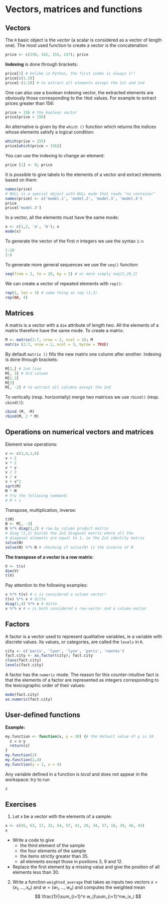 # Vectors, matrices and functions

## Vectors

The `R` basic object is the _vector_ (a scalar is considered as a vector of length one). The most used function to create a vector is the concatenation:

```r
price <- c(150, 162, 155, 157); price
```

__Indexing__ is done through brackets:

```r
price[1] # Unlike in Python, the first index is always 1!!
price[c(1.3)]
price[-(1:2)] # to extract all elements except the 1st and 2nd
```

One can also use a boolean indexing vector, the extracted elements are obviously those corresponding to the `TRUE` values. For example to extract prices greater than 156:

```r
price > 156 # the boolean vector
price[price > 156]
```

An alternative is given by the `which ()` function which returns the indices whose elements satisfy a logical condition:

```r
which(price > 155)
price[which(price > 156)]
```

You can use the indexing to change an element:

```r
price [1] <- 0; price
```

It is possible to give labels to the elements of a vector and extract elements based on them:

```r
names(price) 
# NULL is a special object with NULL mode that reads "no container"
names(price) <- c('model.1', 'model.2', 'model.3', 'model.4')
price
price['model.3']
```

In a vector, all the elements must have the same mode:

```r
x <- c(1,2, 'a', 'b'); x
mode(x)
```

To generate the vector of the first $n$ integers we use the syntax `1:n`

```r
1:10
2:6
```

To generate more general sequences we use the `seq()` function:

```r
seq(from = 2, to = 20, by = 2) # or more simply seq(2,20,2)
```

We can create a vector of repeated elements with `rep()`:

```r
rep(1, len = 3) # same thing as rep (1,3)
rep(NA, 4)
```


## Matrices

A matrix is a vector with a `dim` attribute of length two. All the elements of a matrix therefore have the same mode. To create a matrix:

```r
M <- matrix(2:7, nrow = 2, ncol = 3); M
matrix (2:7, nrow = 2, ncol = 3, byrow = TRUE)
```

By default `matrix ()` fills the new matrix one column after another. Indexing is done through brackets:

```r
M[2,] # 2nd line
M[, 3] # 3rd column
M[2.3]
M[3]
M[, -2] # to extract all columns except the 2nd
```

To vertically (resp. horizontally) merge two matrices we use `rbind()` (resp. `cbind()`):

```r
cbind (M, -M)
rbind(M, 2 * M)
```

## Operations on numerical vectors and matrices

Element wise operations:

```r
v <- c(3,4,1,6)
v + 2
v * 2
v * v
v / 2
v / v
v + v^2
sqrt(M)
M * M
# Try the following command:
# M + v
```

Transpose, multiplication, inverse:

```r
t(M)
N <- M[, -3]
N %*% diag(1,2) # row by column product matrix
# diag (1,2) builds the 2x2 diagonal matrix where all the
# diagonal elements are equal to 1, ie the 2x2 identity matrix
solve(N)
solve(N) %*% N # checking if solve(N) is the inverse of N
```

__The transpose of a vector is a row matrix: __

```r
V <- t(v)
dim(V)
t(V)
```

Pay attention to the following examples:
```r
v %*% t(v) # v is considered a column vector!
t(v) %*% v # ditto
diag(1,4) %*% v # ditto
v %*% v # v is both considered a row-vector and a column-vector
```


## Factors

A factor is a vector used to represent qualitative variables, ie a variable with discrete values. Its values, or categories, are called the `levels` in `R`.

```r
city <- c('paris', 'lyon', 'lyon', 'paris', 'nantes')
fact.city <- as.factor(city); fact.city
class(fact.city)
levels(fact.city)
```

A factor has the `numeric` mode. The reason for this counter-intuitive fact is that the elements of a factor are represented as integers corresponding to the lexicographic order of their values:

```r
mode(fact.city)
as.numeric(fact.city)
```


## User-defined functions

__Example:__

```r
my.function <- function(x, y = 10) {# the default value of y is 10
  z = x-y
  return(z)
}
my.function(2)
my.function(2,4)
my.function(y = 1, x = 4)
```

Any variable defined in a function is _local_ and does not appear in the workspace: try to run

```r
z
```

## Exercises

1. Let $x$ be a vector with the elements of a sample:
```r
x <- c(45, 63, 17, 32, 54, 57, 41, 29, 34, 37, 18, 39, 46, 43)
x
```
- Write a code to give 
    * the third element of the sample
    * the four elements of the sample
    * the items strictly greater than 35.
    * all elements except those in positions 3, 9 and 12.
- Replace the first element by a missing value and give the position of all elements less than 30. 
2. Write a function `weighted_average` that takes as inputs two vectors $x=(x_1,\ldots,x_n)$ and $w=(w_1,\ldots,w_n)$ and computes the weighted mean
$$
\frac{1}{\sum_{i=1}^n w_i}\sum_{i=1}^nw_ix_i
$$
